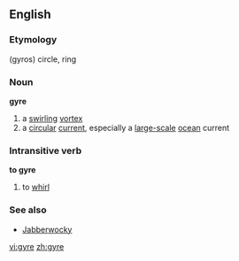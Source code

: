 ==English==
===Etymology===
{{Gr.}} (gyros) circle, ring
===Noun===
{{wikipedia}}
'''gyre'''
# a [[swirling]] [[vortex]]
# a [[circular]] [[current]], especially a [[large-scale]] [[ocean]] current
===Intransitive verb===
'''to gyre'''
# to [[whirl]]
===See also===
*[[Jabberwocky]]

[[vi:gyre]]
[[zh:gyre]]